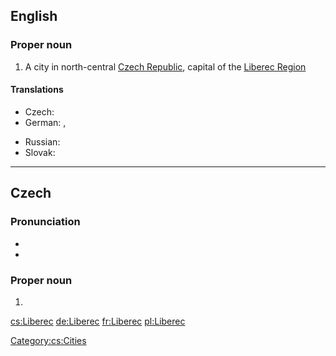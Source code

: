 ==English==
{{wikipedia}}

===Proper noun===
{{en-proper noun}}

# A city in north-central [[Czech Republic]], capital of the [[w:Liberec Region|Liberec Region]]

====Translations====
{{trans-top|city in the Czech Republic}}
* Czech: {{t+|cs|Liberec|m}}
* German: {{t-|de|Reichenberg|n}}, {{t+|de|Liberec|n}}
{{trans-mid}}
* Russian: {{t-|ru|Либерец|m|tr=Líberec|sc=Cyrl}}
* Slovak: {{t-|sk|Liberec|m}}
{{trans-bottom}}

----

==Czech==
{{wikipedia}}

===Pronunciation===
* {{IPA|/ˈlɪbɛrɛts/|lang=cs}}
* {{audio|Cs-Liberec.ogg|Audio}}

===Proper noun===
{{head|cs|proper noun}}

# {{l|en|Liberec}}

[[Category:cs:Cities]]

[[cs:Liberec]]
[[de:Liberec]]
[[fr:Liberec]]
[[pl:Liberec]]